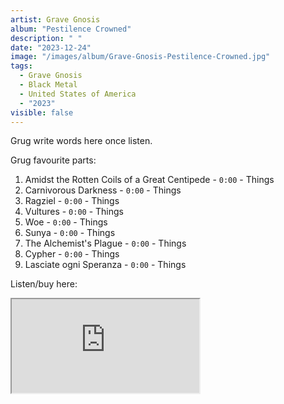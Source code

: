 ```yaml
---
artist: Grave Gnosis
album: "Pestilence Crowned"
description: " "
date: "2023-12-24"
image: "/images/album/Grave-Gnosis-Pestilence-Crowned.jpg"
tags:
  - Grave Gnosis
  - Black Metal
  - United States of America
  - "2023"
visible: false
---
```


Grug write words here once listen.

Grug favourite parts:

1. Amidst the Rotten Coils of a Great Centipede - `0:00` - Things
1. Carnivorous Darkness - `0:00` - Things
1. Ragziel - `0:00` - Things
1. Vultures - `0:00` - Things
1. Woe - `0:00` - Things
1. Sunya - `0:00` - Things
1. The Alchemist's Plague - `0:00` - Things
1. Cypher - `0:00` - Things
1. Lasciate ogni Speranza - `0:00` - Things

Listen/buy here:

<iframe
  style={{ border: "0", width: "350px", height: "770px" }}
  src="https://bandcamp.com/EmbeddedPlayer/album=2987813210/size=large/bgcol=333333/linkcol=ffffff/transparent=true/"
  seamless>
  <a href="https://gravegnosis.bandcamp.com/album/pestilence-crowned?from=embed">
    Pestilence Crowned by Grave Gnosis
  </a>
</iframe>
